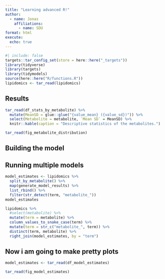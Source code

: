 ```yaml
---
title: "Learning advanced R!"
author:
  - name: Jonas
    affiliations:
      - name: SDU
format: html
execute:
  echo: true
---
```


```r
#| include: false
targets::tar_config_set(store = here::here("_targets"))
library(tidyverse)
library(targets)
library(tidymodels)
source(here::here("R/functions.R"))
lipidomics <- tar_read(lipidomics)
```

## Results

```r
tar_read(df_stats_by_metabolite) %>%
  mutate(MeanSD = glue::glue("{value_mean} ({value_sd})")) %>%
  select(Metabolite = metabolite, `Mean SD` = MeanSD) %>%
  knitr::kable(caption = "Descriptive statistics of the metabolites.")
```

```r
tar_read(fig_metabolite_distribution)
```

## Building the model

## Running multiple models

```r
model_estimates <- lipidomics %>% 
  split_by_metabolite() %>% 
  map(generate_model_results) %>% 
  list_rbind() %>% 
  filter(str_detect(term, "metabolite_"))
model_estimates
```

```r
lipidomics %>%
  #select(metabolite) %>% 
  mutate(term = metabolite) %>% 
  column_values_to_snake_case(term) %>% 
  mutate(term = str_c("metabolite_", term)) %>% 
  distinct(term, metabolite) %>% 
  right_join(model_estimates, by = "term")
```

## Now i am going to make pretty plots

```r
model_estimates <- tar_read(df_model_estimates)
```

```r
tar_read(fig_model_estimates)
```
